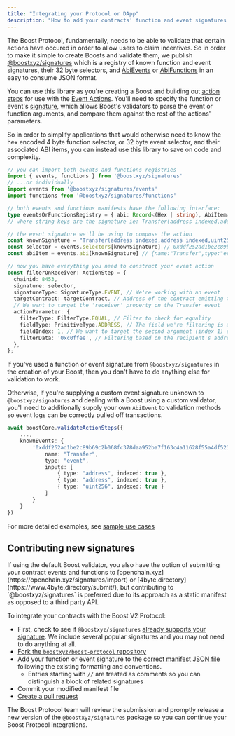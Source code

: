 ```yaml
---
title: "Integrating your Protocol or DApp"
description: "How to add your contracts' function and event signatures into Boost's well-known registry"
---
```



<SDKDisclaimer />

The Boost Protocol, fundamentally, needs to be able to validate that certain actions have occured in order to allow users to claim incentives. So in order to make it simple to create Boosts and validate them, we publish [@boostxyz/signatures](https://www.npmjs.com/package/@boostxyz/signatures) which is a registry of known function and event signatures, their 32 byte selectors, and [AbiEvents](https://viem.sh/docs/glossary/types#abievent) or [AbiFunctions](https://viem.sh/docs/glossary/types#abifunction) in an easy to consume JSON format.

You can use this library as you're creating a Boost and building out [action steps](https://sdk.boost.xyz/interfaces/ActionStep.html) for use with the [Event Actions](https://sdk.boost.xyz/classes/EventAction.html). You'll need to specify the function or event's [signature](https://sdk.boost.xyz/interfaces/ActionStep.html#signature), which allows Boost's validators to parse the event or function arguments, and compare them against the rest of the actions' parameters.

So in order to simplify applications that would otherwise need to know the hex encoded 4 byte function selector, or 32 byte event selector, and their associated ABI items, you can instead use this library to save on code and complexity.

```ts
// you can import both events and functions registries
import { events, functions } from '@boostxyz/signatures'
// ...or individually
import events from '@boostxyz/signatures/events'
import functions from '@boostxyz/signatures/functions'

// both events and functions manifests have the following interface:
type eventsOrFunctionsRegistry = { abi: Record<(Hex | string), AbiItem>, selectors: Record<string, Hex> }
// where string keys are the signature ie: Transfer(address indexed,address indexed,uint256 indexed)

// the event signature we'll be using to compose the action
const knownSignature = "Transfer(address indexed,address indexed,uint256 indexed)"
const selector = events.selectors[knownSignature] // 0xddf252ad1be2c89b69c2b068fc378daa952ba7f163c4a11628f55a4df523b3ef
const abiItem = events.abi[knownSignature] // {name:"Transfer",type:"event",inputs:[{type:"address",indexed:true},{type:"address",indexed:true},{type:"uint256",indexed:true}]}

// now you have everything you need to construct your event action
const filterOnReceiver: ActionStep = {
  chainid: 8453,
  signature: selector,
  signatureType: SignatureType.EVENT, // We're working with an event
  targetContract: targetContract, // Address of the contract emitting the `Transfer` event
  // We want to target the 'receiver' property on the Transfer event
  actionParameter: {
    filterType: FilterType.EQUAL, // Filter to check for equality
    fieldType: PrimitiveType.ADDRESS, // The field we're filtering is an address
    fieldIndex: 1, // We want to target the second argument (index 1) of the event signature
    filterData: '0xc0ffee', // Filtering based on the recipient's address
  },
};
```

If you've used a function or event signature from `@boostxyz/signatures` in the creation of your Boost, then you don't have to do anything else for validation to work.

Otherwise, if you're supplying a custom event signature unknown to `@boostxyz/signatures` and dealing with a Boost using a custom validator, you'll need to additionally supply your own `AbiEvent` to validation methods so event logs can be correctly pulled off transactions.

```ts
await boostCore.validateActionSteps({
    ...,
    knownEvents: {
        '0xddf252ad1be2c89b69c2b068fc378daa952ba7f163c4a11628f55a4df523b3ef': {
            name: "Transfer",
            type: "event",
            inputs: [
                { type: "address", indexed: true },
                { type: "address", indexed: true },
                { type: "uint256", indexed: true }
            ]
        }
    }
})
```

For more detailed examples, see [sample use cases](https://github.com/boostxyz/boost-protocol/tree/main/examples)

## Contributing new signatures

<Tip>
  If using the default Boost validator, you also have the option of submitting your contract events and functions to [openchain.xyz](https://openchain.xyz/signatures/import) or [4byte.directory](https://www.4byte.directory/submit/), but contributing to `@boostxyz/signatures` is preferred due to its approach as a static manifest as opposed to a third party API.
</Tip>

To integrate your contracts with the Boost V2 Protocol:

- First, check to see if `@boostxyz/signatures` [already supports your signature](https://github.com/boostxyz/boost-protocol/tree/main/packages/signatures/manifests). We include several popular signatures and you may not need to do anything at all.
- [Fork the `boostxyz/boost-protocol` repository](https://github.com/boostxyz/boost-protocol/fork)
- Add your function or event signature to the [correct manifest JSON file](https://github.com/boostxyz/boost-protocol/tree/main/packages/signatures/manifests) following the existing formatting and conventions.
  - Entries starting with `//` are treated as comments so you can distinguish a block of related signatures
- Commit your modified manifest file
- [Create a pull request](https://docs.github.com/en/pull-requests/collaborating-with-pull-requests/proposing-changes-to-your-work-with-pull-requests/creating-a-pull-request-from-a-fork)

The Boost Protocol team will review the submission and promptly release a new version of the `@boostxyz/signatures` package so you can continue your Boost Protocol integrations.
